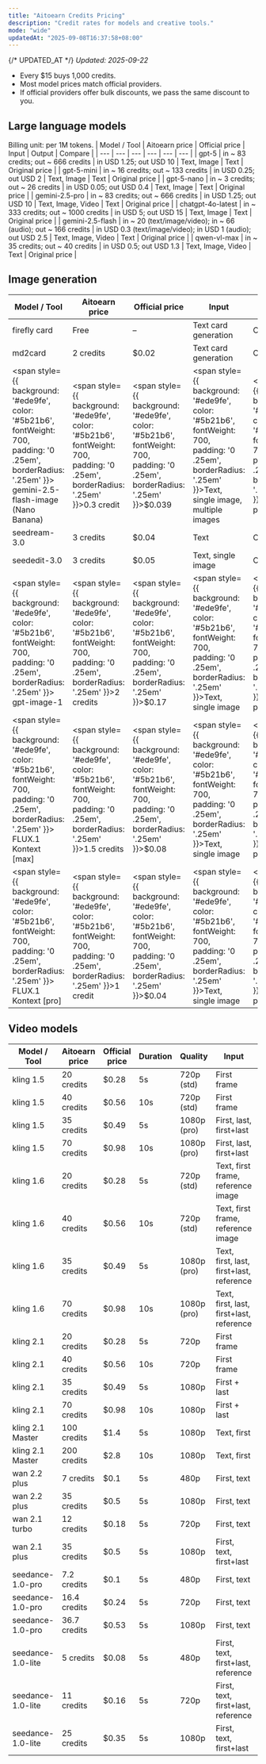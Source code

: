 ```yaml
---
title: "Aitoearn Credits Pricing"
description: "Credit rates for models and creative tools."
mode: "wide"
updatedAt: "2025-09-08T16:37:58+08:00"
---
```

{/* UPDATED_AT */}
_Updated: 2025-09-22_


- Every $15 buys 1,000 credits.
- Most model prices match official providers.
- If official providers offer bulk discounts, we pass the same discount to you.

## Large language models
Billing unit: per 1M tokens.
| Model / Tool | Aitoearn price | Official price | Input | Output | Compare |
| --- | --- | --- | --- | --- | --- |
| gpt-5 | in ~ 83 credits; out ~ 666 credits | in USD 1.25; out USD 10 | Text, Image | Text | Original price |
| gpt-5-mini | in ~ 16 credits; out ~ 133 credits | in USD 0.25; out USD 2 | Text, Image | Text | Original price |
| gpt-5-nano | in ~ 3 credits; out ~ 26 credits | in USD 0.05; out USD 0.4 | Text, Image | Text | Original price |
| gemini-2.5-pro | in ~ 83 credits; out ~ 666 credits | in USD 1.25; out USD 10 | Text, Image, Video | Text | Original price |
| chatgpt-4o-latest | in ~ 333 credits; out ~ 1000 credits | in USD 5; out USD 15 | Text, Image | Text | Original price |
| gemini-2.5-flash | in ~ 20 (text/image/video); in ~ 66 (audio); out ~ 166 credits | in USD 0.3 (text/image/video); in USD 1 (audio); out USD 2.5 | Text, Image, Video | Text | Original price |
| qwen-vl-max | in ~ 35 credits; out ~ 40 credits | in USD 0.5; out USD 1.3 | Text, Image, Video | Text | Original price |

## Image generation
| Model / Tool | Aitoearn price | Official price | Input | Compare |
| --- | --- | --- | --- | --- |
| firefly card | Free | – | Text card generation | Original price |
| md2card | 2 credits | $0.02 | Text card generation | Original price |
| <span style={{ background: '#ede9fe', color: '#5b21b6', fontWeight: 700, padding: '0 .25em', borderRadius: '.25em' }}><Icon icon="fire" size={16} /> gemini-2.5-flash-image (Nano Banana)</span> | <span style={{ background: '#ede9fe', color: '#5b21b6', fontWeight: 700, padding: '0 .25em', borderRadius: '.25em' }}>0.3 credit</span> | <span style={{ background: '#ede9fe', color: '#5b21b6', fontWeight: 700, padding: '0 .25em', borderRadius: '.25em' }}>$0.039</span> | <span style={{ background: '#ede9fe', color: '#5b21b6', fontWeight: 700, padding: '0 .25em', borderRadius: '.25em' }}>Text, single image, multiple images</span> | <span style={{ background: '#ede9fe', color: '#5b21b6', fontWeight: 700, padding: '0 .25em', borderRadius: '.25em' }}>Original price * 12%</span> |
| seedream-3.0 | 3 credits | $0.04 | Text | Original price |
| seededit-3.0 | 3 credits | $0.05 | Text, single image | Original price |
| <span style={{ background: '#ede9fe', color: '#5b21b6', fontWeight: 700, padding: '0 .25em', borderRadius: '.25em' }}><Icon icon="fire" size={16} /> gpt-image-1</span> | <span style={{ background: '#ede9fe', color: '#5b21b6', fontWeight: 700, padding: '0 .25em', borderRadius: '.25em' }}>2 credits</span> | <span style={{ background: '#ede9fe', color: '#5b21b6', fontWeight: 700, padding: '0 .25em', borderRadius: '.25em' }}>$0.17</span> | <span style={{ background: '#ede9fe', color: '#5b21b6', fontWeight: 700, padding: '0 .25em', borderRadius: '.25em' }}>Text, single image</span> | <span style={{ background: '#ede9fe', color: '#5b21b6', fontWeight: 700, padding: '0 .25em', borderRadius: '.25em' }}>Original price * 18%</span> |
| <span style={{ background: '#ede9fe', color: '#5b21b6', fontWeight: 700, padding: '0 .25em', borderRadius: '.25em' }}><Icon icon="fire" size={16} /> FLUX.1 Kontext [max]</span> | <span style={{ background: '#ede9fe', color: '#5b21b6', fontWeight: 700, padding: '0 .25em', borderRadius: '.25em' }}>1.5 credits</span> | <span style={{ background: '#ede9fe', color: '#5b21b6', fontWeight: 700, padding: '0 .25em', borderRadius: '.25em' }}>$0.08</span> | <span style={{ background: '#ede9fe', color: '#5b21b6', fontWeight: 700, padding: '0 .25em', borderRadius: '.25em' }}>Text, single image</span> | <span style={{ background: '#ede9fe', color: '#5b21b6', fontWeight: 700, padding: '0 .25em', borderRadius: '.25em' }}>Original price * 29%</span> |
| <span style={{ background: '#ede9fe', color: '#5b21b6', fontWeight: 700, padding: '0 .25em', borderRadius: '.25em' }}><Icon icon="fire" size={16} /> FLUX.1 Kontext [pro]</span> | <span style={{ background: '#ede9fe', color: '#5b21b6', fontWeight: 700, padding: '0 .25em', borderRadius: '.25em' }}>1 credit</span> | <span style={{ background: '#ede9fe', color: '#5b21b6', fontWeight: 700, padding: '0 .25em', borderRadius: '.25em' }}>$0.04</span> | <span style={{ background: '#ede9fe', color: '#5b21b6', fontWeight: 700, padding: '0 .25em', borderRadius: '.25em' }}>Text, single image</span> | <span style={{ background: '#ede9fe', color: '#5b21b6', fontWeight: 700, padding: '0 .25em', borderRadius: '.25em' }}>Original price * 38%</span> |

## Video models
| Model / Tool | Aitoearn price | Official price | Duration | Quality | Input | Compare |
| --- | --- | --- | --- | --- | --- | --- |
| kling 1.5 | 20 credits | $0.28 | 5s | 720p (std) | First frame | Original price |
| kling 1.5 | 40 credits | $0.56 | 10s | 720p (std) | First frame | Original price |
| kling 1.5 | 35 credits | $0.49 | 5s | 1080p (pro) | First, last, first+last | Original price |
| kling 1.5 | 70 credits | $0.98 | 10s | 1080p (pro) | First, last, first+last | Original price |
| kling 1.6 | 20 credits | $0.28 | 5s | 720p (std) | Text, first frame, reference image | Original price |
| kling 1.6 | 40 credits | $0.56 | 10s | 720p (std) | Text, first frame, reference image | Original price |
| kling 1.6 | 35 credits | $0.49 | 5s | 1080p (pro) | Text, first, last, first+last, reference | Original price |
| kling 1.6 | 70 credits | $0.98 | 10s | 1080p (pro) | Text, first, last, first+last, reference | Original price |
| kling 2.1 | 20 credits | $0.28 | 5s | 720p | First frame | Original price |
| kling 2.1 | 40 credits | $0.56 | 10s | 720p | First frame | Original price |
| kling 2.1 | 35 credits | $0.49 | 5s | 1080p | First + last | Original price |
| kling 2.1 | 70 credits | $0.98 | 10s | 1080p | First + last | Original price |
| kling 2.1 Master | 100 credits | $1.4 | 5s | 1080p | Text, first | Original price |
| kling 2.1 Master | 200 credits | $2.8 | 10s | 1080p | Text, first | Original price |
| wan 2.2 plus | 7 credits | $0.1 | 5s | 480p | First, text | Original price |
| wan 2.2 plus | 35 credits | $0.5 | 5s | 1080p | First, text | Original price |
| wan 2.1 turbo | 12 credits | $0.18 | 5s | 720p | First, text | Original price |
| wan 2.1 plus | 35 credits | $0.5 | 5s | 1080p | First, text, first+last | Original price |
| seedance-1.0-pro | 7.2 credits | $0.1 | 5s | 480p | First, text | Original price |
| seedance-1.0-pro | 16.4 credits | $0.24 | 5s | 720p | First, text | Original price |
| seedance-1.0-pro | 36.7 credits | $0.53 | 5s | 1080p | First, text | Original price |
| seedance-1.0-lite | 5 credits | $0.08 | 5s | 480p | First, text, first+last, reference | Original price |
| seedance-1.0-lite | 11 credits | $0.16 | 5s | 720p | First, text, first+last, reference | Original price |
| seedance-1.0-lite | 25 credits | $0.35 | 5s | 1080p | First, text, first+last | Original price |
